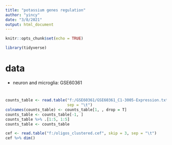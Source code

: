 ```yaml
---
title: "potassium genes regulation"
author: "yincy"
date: "3/8/2021"
output: html_document
---
```


```r
knitr::opts_chunk$set(echo = TRUE)
```

```r
library(tidyverse)
```


# data  
- neuron and microglia: GSE60361  

# 
```r
counts_table <- read.table("f:/GSE60361/GSE60361_C1-3005-Expression.txt.gz", 
                           sep = "\t")
colnames(counts_table) <- counts_table[1, , drop = T]
counts_table <- counts_table[-1, ]
counts_table %>% .[1:5, 1:5]
counts_table <- counts_table
```

```r
cef <- read.table("f:/oligos_clustered.cef", skip = 3, sep = "\t")
cef %>% dim()
```

```r

```

